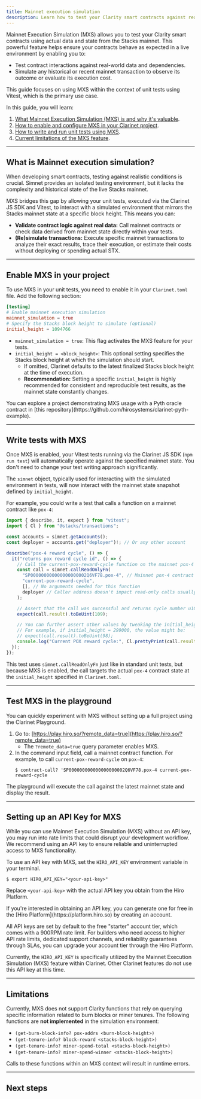 ```yaml
---
title: Mainnet execution simulation
description: Learn how to test your Clarity smart contracts against real-world Mainnet data using the Clarinet JS SDK's Mainnet Execution Simulation (MXS) feature.
---
```


Mainnet Execution Simulation (MXS) allows you to test your Clarity smart contracts using actual data and state from the Stacks mainnet. This powerful feature helps ensure your contracts behave as expected in a live environment by enabling you to:

- Test contract interactions against real-world data and dependencies.
- Simulate any historical or recent mainnet transaction to observe its outcome or evaluate its execution cost.

This guide focuses on using MXS within the context of unit tests using Vitest, which is the primary use case.

In this guide, you will learn:

1. [What Mainnet Execution Simulation (MXS) is and why it's valuable](#what-is-mainnet-execution-simulation).
2. [How to enable and configure MXS in your Clarinet project](#enable-mxs-in-your-project).
3. [How to write and run unit tests using MXS](#write-tests-with-mxs).
4. [Current limitations of the MXS feature](#limitations).

---

## What is Mainnet execution simulation?

When developing smart contracts, testing against realistic conditions is crucial. Simnet provides an isolated testing environment, but it lacks the complexity and historical state of the live Stacks mainnet.

MXS bridges this gap by allowing your unit tests, executed via the Clarinet JS SDK and Vitest, to interact with a simulated environment that mirrors the Stacks mainnet state at a specific block height. This means you can:

- **Validate contract logic against real data:** Call mainnet contracts or check data derived from mainnet state directly within your tests.
- **(Re)simulate transactions:** Execute specific mainnet transactions to analyze their exact results, trace their execution, or estimate their costs without deploying or spending actual STX.

---

## Enable MXS in your project

To use MXS in your unit tests, you need to enable it in your `Clarinet.toml` file. Add the following section:

```toml -c
[testing]
# Enable mainnet execution simulation
mainnet_simulation = true
# Specify the Stacks block height to simulate (optional)
initial_height = 1094766
```

- `mainnet_simulation = true`: This flag activates the MXS feature for your tests.
- `initial_height = <block_height>`: This optional setting specifies the Stacks block height at which the simulation should start.
  - If omitted, Clarinet defaults to the latest finalized Stacks block height at the time of execution.
  - **Recommendation:** Setting a specific `initial_height` is highly recommended for consistent and reproducible test results, as the mainnet state constantly changes.

<Callout title="Example Project">
You can explore a project demonstrating MXS usage with a Pyth oracle contract in [this repository](https://github.com/hirosystems/clarinet-pyth-example).
</Callout>

---

## Write tests with MXS

Once MXS is enabled, your Vitest tests running via the Clarinet JS SDK (`npm run test`) will automatically operate against the specified mainnet state. You don't need to change your test writing approach significantly.

The `simnet` object, typically used for interacting with the simulated environment in tests, will now interact with the mainnet state snapshot defined by `initial_height`.

For example, you could write a test that calls a function on a mainnet contract like `pox-4`:

```ts -cn
import { describe, it, expect } from "vitest";
import { Cl } from "@stacks/transactions";

const accounts = simnet.getAccounts();
const deployer = accounts.get("deployer")!; // Or any other account

describe("pox-4 reward cycle", () => {
  it("returns pox reward cycle id", () => {
    // Call the current-pox-reward-cycle function on the mainnet pox-4 contract
    const call = simnet.callReadOnlyFn(
      "SP000000000000000000002Q6VF78.pox-4", // Mainnet pox-4 contract principal
      "current-pox-reward-cycle",
      [], // No arguments needed for this function
      deployer // Caller address doesn't impact read-only calls usually
    );

    // Assert that the call was successful and returns cycle number u109
    expect(call.result).toBeUint(109);

    // You can further assert other values by tweaking the initial_height in `Clarinet.toml`
    // For example, if initial_height = 299000, the value might be:
    // expect(call.result).toBeUint(98);
    console.log("Current POX reward cycle:", Cl.prettyPrint(call.result));
  });
});

```

This test uses `simnet.callReadOnlyFn` just like in standard unit tests, but because MXS is enabled, the call targets the actual `pox-4` contract state at the `initial_height` specified in `Clarinet.toml`.

---

## Test MXS in the playground

You can quickly experiment with MXS without setting up a full project using the Clarinet Playground.

1.  Go to: [https://play.hiro.so/?remote_data=true](https://play.hiro.so/?remote_data=true)
    -   The `?remote_data=true` query parameter enables MXS.
2.  In the command input field, call a mainnet contract function. For example, to call `current-pox-reward-cycle` on `pox-4`:
    ```terminal
    $ contract-call? 'SP000000000000000000002Q6VF78.pox-4 current-pox-reward-cycle
    ```
The playground will execute the call against the latest mainnet state and display the result.

---

## Setting up an API Key for MXS

While you can use Mainnet Execution Simulation (MXS) without an API key, you may run into rate limits that could disrupt your development workflow. We recommend using an API key to ensure reliable and uninterrupted access to MXS functionality.

To use an API key with MXS, set the `HIRO_API_KEY` environment variable in your terminal.

```terminal
$ export HIRO_API_KEY="<your-api-key>"
```

Replace `<your-api-key>` with the actual API key you obtain from the Hiro Platform.

<Callout title='Where can I get an API key?'>
If you're interested in obtaining an API key, you can generate one for free in the [Hiro Platform](https://platform.hiro.so) by creating an account.

All API keys are set by default to the free "starter" account tier, which comes with a 900RPM rate limit. For builders who need access to higher API rate limits, dedicated support channels, and reliability guarantees through SLAs, you can upgrade your account tier through the Hiro Platform.
</Callout>

Currently, the `HIRO_API_KEY` is specifically utilized by the Mainnet Execution Simulation (MXS) feature within Clarinet. Other Clarinet features do not use this API key at this time.

---

## Limitations

Currently, MXS does not support Clarity functions that rely on querying specific information related to burn blocks or miner tenures. The following functions are **not implemented** in the simulation environment:

- `(get-burn-block-info? pox-addrs <burn-block-height>)`
- `(get-tenure-info? block-reward <stacks-block-height>)`
- `(get-tenure-info? miner-spend-total <stacks-block-height>)`
- `(get-tenure-info? miner-spend-winner <stacks-block-height>)`

Calls to these functions within an MXS context will result in runtime errors.

---

## Next steps

<Cards>
  <Card
    href="/stacks/clarinet-js-sdk/references/methods"
    title="SDK Methods" 
    description="Explore the methods available for interacting with simnet."
  />
  <Card
    href="/stacks/clarinet-js-sdk/guides/unit-testing"
    title="Unit Testing Guide"
    description="Review the fundamentals of unit testing Clarity contracts with the Clarinet JS SDK."
  />
</Cards>
